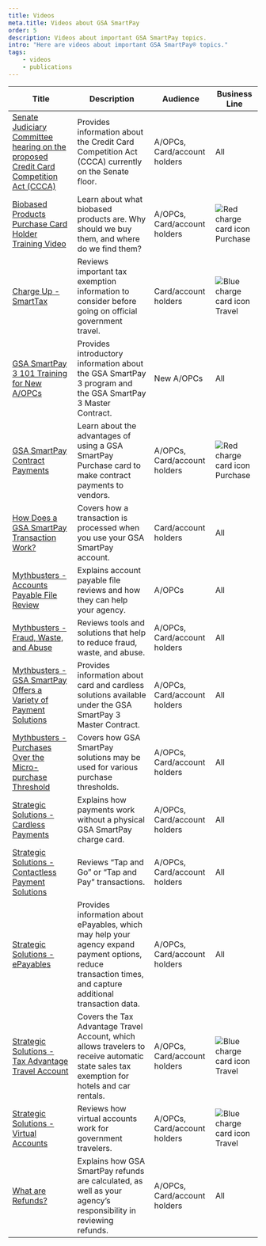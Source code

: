 ```yaml
---
title: Videos
meta.title: Videos about GSA SmartPay
order: 5
description: Videos about important GSA SmartPay topics.
intro: "Here are videos about important GSA SmartPay® topics."
tags:
    - videos
    - publications
---
```





Title | Description | Audience | Business Line
-- | -- | -- | --
[Senate Judiciary Committee hearing on the proposed Credit Card Competition Act (CCCA)](https://www.c-span.org/video/?540086-1/senate-hearing-competition-credit-card-market) | Provides information about the Credit Card Competition Act (CCCA) currently on the Senate floor.| A/OPCs, Card/account holders | All
[Biobased Products Purchase Card Holder Training Video](https://www.youtube.com/watch?v=YP0UBaBnA_Y) | Learn about what biobased products are. Why should we buy them, and where do we find them? | A/OPCs, Card/account holders | ![Red charge card icon](/images/smartpay-red-purchase-plain.svg__width:42px) Purchase
[Charge Up - SmartTax](https://www.youtube.com/watch?v=rT3vImFv4-I) | Reviews important tax exemption information to consider before going on official government travel. | Card/account holders | ![Blue charge card icon](/images/smartpay-blue-travel-plain.svg__width:42px) Travel
[GSA SmartPay 3 101 Training for New A/OPCs](https://www.youtube.com/watch?v=rWf_9L9DlY4) | Provides introductory information about the GSA SmartPay 3 program and the GSA SmartPay 3 Master Contract. | New A/OPCs | All
[GSA SmartPay Contract Payments](https://www.youtube.com/watch?v=tYNWRHNvCEs) |  Learn about the advantages of using a GSA SmartPay Purchase card to make contract payments to vendors. | A/OPCs, Card/account holders | ![Red charge card icon](/images/smartpay-red-purchase-plain.svg__width:42px) Purchase
[How Does a GSA SmartPay Transaction Work?](https://www.youtube.com/watch?v=sfWxZlbZwgo) | Covers how a transaction is processed when you use your GSA SmartPay account. | Card/account holders | All
[Mythbusters - Accounts Payable File Review](https://www.youtube.com/watch?v=KwVOP_Efzas) | Explains account payable file reviews and how they can help your agency. | A/OPCs | All
[Mythbusters - Fraud, Waste, and Abuse](https://www.youtube.com/watch?v=F09lDZTUFZA) | Reviews tools and solutions that help to reduce fraud, waste, and abuse. | A/OPCs, Card/account holders | All
[Mythbusters - GSA SmartPay Offers a Variety of Payment Solutions](https://www.youtube.com/watch?v=-rdGm4Ee8pM) | Provides information about card and cardless solutions available under the GSA SmartPay 3 Master Contract. | A/OPCs, Card/account holders | All
[Mythbusters - Purchases Over the Micro-purchase Threshold](https://www.youtube.com/watch?v=Bv8zYYyEVvA) | Covers how GSA SmartPay solutions may be used for various purchase thresholds. | A/OPCs, Card/account holders | All
[Strategic Solutions - Cardless Payments](https://www.youtube.com/watch?v=KmPUAw6CvD0) | Explains how payments work without a physical GSA SmartPay charge card. | A/OPCs, Card/account holders | All
[Strategic Solutions - Contactless Payment Solutions](https://www.youtube.com/watch?v=GL3VuvT7-2k) | Reviews “Tap and Go” or “Tap and Pay” transactions. | A/OPCs, Card/account holders | All
[Strategic Solutions - ePayables](https://www.youtube.com/watch?v=9UQ3fCCW2pk) | Provides information about ePayables, which may help your agency expand payment options, reduce transaction times, and capture additional transaction data. | A/OPCs, Card/account holders | All
[Strategic Solutions - Tax Advantage Travel Account](https://www.youtube.com/watch?v=PUS5A6vdC_o) | Covers the Tax Advantage Travel Account, which allows travelers to receive automatic state sales tax exemption for hotels and car rentals. | A/OPCs, Card/account holders | ![Blue charge card icon](/images/smartpay-blue-travel-plain.svg__width:42px) Travel
[Strategic Solutions - Virtual Accounts](https://www.youtube.com/watch?v=3TtRC9zarVE) | Reviews how virtual accounts work for government travelers. | A/OPCs, Card/account holders | ![Blue charge card icon](/images/smartpay-blue-travel-plain.svg__width:42px) Travel
[What are Refunds?](https://www.youtube.com/watch?v=5iYRruEPUNM) | Explains how GSA SmartPay refunds are calculated, as well as your agency’s responsibility in reviewing refunds. | A/OPCs, Card/account holders | All
